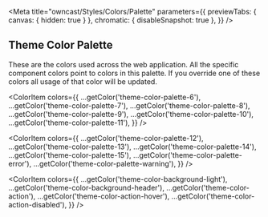 
<Meta
  title="owncast/Styles/Colors/Palette"
  parameters={{
    previewTabs: { canvas: { hidden: true } },
    chromatic: { disableSnapshot: true },
  }}
/>

## Theme Color Palette

These are the colors used across the web application. All the specific component colors point to colors in this palette. If you override one of these colors all usage of that color will be updated.

<ColorPalette>
  <ColorItem
    title="Theme color palette"
    subtitle="Colors used across the theme."
    colors={{
      ...getColor('theme-color-palette-0'),
      ...getColor('theme-color-palette-1'),
      ...getColor('theme-color-palette-2'),
      ...getColor('theme-color-palette-3'),
      ...getColor('theme-color-palette-4'),
      ...getColor('theme-color-palette-5'),
    }}
  />

  <ColorItem
    colors={{
      ...getColor('theme-color-palette-6'),
      ...getColor('theme-color-palette-7'),
      ...getColor('theme-color-palette-8'),
      ...getColor('theme-color-palette-9'),
      ...getColor('theme-color-palette-10'),
      ...getColor('theme-color-palette-11'),
    }}
  />

  <ColorItem
    colors={{
      ...getColor('theme-color-palette-12'),
      ...getColor('theme-color-palette-13'),
      ...getColor('theme-color-palette-14'),
      ...getColor('theme-color-palette-15'),
      ...getColor('theme-color-palette-error'),
      ...getColor('theme-color-palette-warning'),
    }}
  />

  <ColorItem
    colors={{
      ...getColor('theme-color-background-light'),
      ...getColor('theme-color-background-header'),
      ...getColor('theme-color-action'),
      ...getColor('theme-color-action-hover'),
      ...getColor('theme-color-action-disabled'),
    }}
  />
</ColorPalette>
